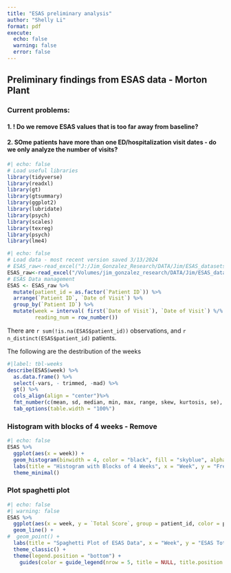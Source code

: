 ```yaml
---
title: "ESAS preliminary analysis"
author: "Shelly Li"
format: pdf
execute:
  echo: false
  warning: false
  error: false
---
```


## Preliminary findings from ESAS data - Morton Plant 
### Current problems: 
#### 1. ! Do we remove ESAS values that is too far away from baseline?
#### 2. SOme patients have more than one ED/hospitalization visit dates - do we only analyze the number of visits? 


```r
#| echo: false
# Load useful libraries
library(tidyverse)
library(readxl)
library(gt)
library(gtsummary)
library(ggplot2)
library(lubridate)
library(psych)
library(scales)
library(texreg)
library(psych)
library(lme4)
```

```r
#| echo: false
# Load data - most recent version saved 3/13/2024
# ESAS_raw<-read_excel("J:/Jim_Gonzalez_Research/DATA/Jim/ESAS_datasets/MortonPlant/2023_03_11_ESAS Data.xlsx", na = "N/A")
ESAS_raw<-read_excel("/Volumes/jim_gonzalez_research/DATA/Jim/ESAS_datasets/MortonPlant/2023_03_11_ESAS Data.xlsx", na = "N/A")
# ESAS Data management
ESAS <- ESAS_raw %>%
  mutate(patient_id = as.factor(`Patient ID`)) %>%
  arrange(`Patient ID`, `Date of Visit`) %>%
  group_by(`Patient ID`) %>%
  mutate(week = interval( first(`Date of Visit`), `Date of Visit`) %/% weeks(1),
         reading_num = row_number())
```

There are `r sum(!is.na(ESAS$patient_id))` observations, and `r n_distinct(ESAS$patient_id)` patients. 

The following are the destribution of the weeks 
```r
#|label: tbl-weeks
describe(ESAS$week) %>%
  as.data.frame() %>%
  select(-vars, - trimmed, -mad) %>%
  gt() %>%
  cols_align(align = "center")%>%
  fmt_number(c(mean, sd, median, min, max, range, skew, kurtosis, se), decimals = 1)%>%
  tab_options(table.width = "100%")
```

### Histogram with blocks of 4 weeks - Remove 
```r
#| echo: false
ESAS %>%
  ggplot(aes(x = week)) +
  geom_histogram(binwidth = 4, color = "black", fill = "skyblue", alpha = 0.7) +
  labs(title = "Histogram with Blocks of 4 Weeks", x = "Week", y = "Frequency") +
  theme_minimal()
```

### Plot spaghetti plot
```r
#| echo: false
#| warning: false
ESAS %>%
  ggplot(aes(x = week, y = `Total Score`, group = patient_id, color = patient_id)) +
  geom_line() +
#  geom_point() +
  labs(title = "Spaghetti Plot of ESAS Data", x = "Week", y = "ESAS Total Score") +
  theme_classic() +
  theme(legend.position = "bottom") +
    guides(color = guide_legend(nrow = 5, title = NULL, title.position = "top"))
  
```